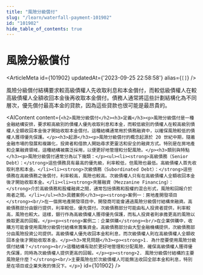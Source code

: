 ```yaml
---
title: "風險分級償付"
slug: "/learn/waterfall-payment-101902"
id: "101902"
hide_table_of_contents: true
---
```



# 風險分級償付

<ArticleMeta id={101902} updatedAt={'2023-09-25 22:58:58'} alias={`[]`} />
<div className='border-solid border-b border-t-0 my-4 border-[var(--ifm-color-gray-300)]' />

風險分級償付結構要求較高級債權人先收取利息和本金償付，而較低級債權人在較高級債權人全額收回本金後再收取本金償付。債務人通常將這些計劃結構化為不同層次，優先償付最高本金的貸款，因為這些貸款也很可能是最昂貴的。

<AIContent content={`<h2>風險分級償付</h2><h3>定義</h3><p>風險分級償付是一種金融結構安排，要求較高級別的債權人優先收取利息和本金，而較低級別的債權人在較高級別債權人全額收回本金後才開始收取本金償付。這種結構通常用於債務融資中，以確保風險較低的債權人獲得優先保護。</p><h3>起源</h3><p>風險分級償付的概念起源於 20 世紀中期，隨着金融市場的發展和複雜化，投資者和借款人開始尋求更靈活和安全的融資方式。特別是在房地產和企業融資領域，這種結構被廣泛採用，以便更好地管理和分配風險。</p><h3>類別與特點</h3><p>風險分級償付通常分為以下幾類：</p><ul><li><strong>高級債務（Senior Debt）：</strong>這些債務具有最高的優先級，利率較低，但風險也最低。高級債權人首先收取利息和本金。</li><li><strong>次級債務（Subordinated Debt）：</strong>這些債務在高級債務之後償付，利率較高，風險也較高。次級債權人只有在高級債權人全額收回本金後才開始收取本金。</li><li><strong>夾層融資（Mezzanine Financing）：</strong>介於高級債務和股權融資之間，通常包括債務和股權的混合形式，風險和回報介於兩者之間。</li></ul><h3>具體案例</h3><p><strong>案例一：房地產開發項目</strong><br/>在一個房地產開發項目中，開發商可能會通過風險分級償付結構來融資。高級債務部分由銀行提供，利率較低，優先償付。次級債務部分可能由私人投資者提供，利率較高，風險也較大。這樣，銀行作為高級債權人獲得優先保護，而私人投資者則承擔更高的風險以換取更高的回報。</p><p><strong>案例二：企業併購</strong><br/>在企業併購中，收購方可能會使用風險分級償付結構來籌集資金。高級債務部分由大型金融機構提供，次級債務部分由風險投資公司提供。高級債權人優先收回本金和利息，而次級債權人則在高級債權人全額收回本金後才開始收取本金。</p><h3>常見問題</h3><p><strong>1. 為什麼要使用風險分級償付結構？</strong><br/>這種結構有助於更好地管理和分配風險，確保高級債權人獲得優先保護，同時為次級債權人提供更高的回報。</p><p><strong>2. 風險分級償付結構的主要風險是什麼？</strong><br/>主要風險在於次級債權人可能無法收回全部本金和利息，特別是在項目或企業失敗的情況下。</p>`} id={101902} />
